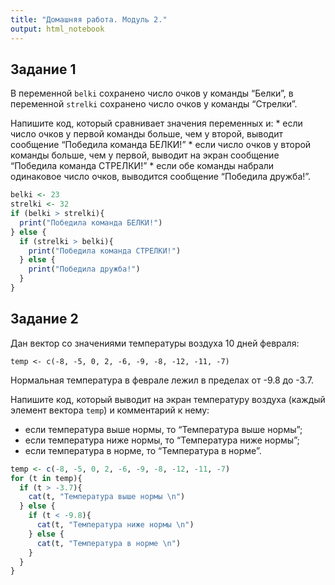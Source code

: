 ```yaml
---
title: "Домашняя работа. Модуль 2."
output: html_notebook
---
```

## Задание 1
В переменной `belki` сохранено число очков у команды "Белки", в переменной `strelki` сохранено число очков у команды "Стрелки".


Напишите код, который сравнивает значения переменных и:
* если число очков у первой команды больше, чем у второй, выводит сообщение "Победила команда БЕЛКИ!"
* если число очков у второй команды больше, чем у первой, выводит на экран сообщение "Победила команда СТРЕЛКИ!"
* если обе команды набрали одинаковое число очков, выводится сообщение "Победила дружба!".
```r
belki <- 23
strelki <- 32
if (belki > strelki){
  print("Победила команда БЕЛКИ!")
} else {
  if (strelki > belki){
    print("Победила команда СТРЕЛКИ!")
  } else {
    print("Победила дружба!")
  }
}
```
## Задание 2
Дан вектор со значениями температуры воздуха 10 дней февраля:

`temp <- c(-8, -5, 0, 2, -6, -9, -8, -12, -11, -7)`

Нормальная температура в феврале лежил в пределах от -9.8 до -3.7.


Напишите код, который выводит на экран температуру воздуха (каждый элемент вектора `temp`) и комментарий к нему:

* если температура выше нормы, то "Температура выше нормы";
* если температура ниже нормы, то "Температура ниже нормы";
* если температура в норме, то "Температура в норме".
```r
temp <- c(-8, -5, 0, 2, -6, -9, -8, -12, -11, -7)
for (t in temp){
  if (t > -3.7){
    cat(t, "Температура выше нормы \n")
  } else {
    if (t < -9.8){
      cat(t, "Температура ниже нормы \n")
    } else {
      cat(t, "Температура в норме \n")
    }
  }
}
```

